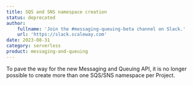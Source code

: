```yaml
---
title: SQS and SNS namespace creation
status: deprecated
author:
    fullname: 'Join the #messaging-queuing-beta channel on Slack.'
    url: 'https://slack.scaleway.com'
date: 2023-08-31
category: serverless
product: messaging-and-queuing
---
```


To pave the way for the new Messaging and Queuing API, it is no longer possible to create more than one SQS/SNS namespace per Project.

